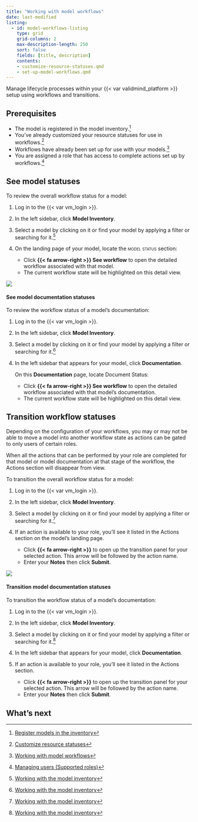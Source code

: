 ```yaml
---
title: "Working with model workflows"
date: last-modified
listing:
  - id: model-workflows-listing
    type: grid
    grid-columns: 2
    max-description-length: 250
    sort: false
    fields: [title, description]
    contents:
    - customize-resource-statuses.qmd
    - set-up-model-workflows.qmd
---
```


Manage lifecycle processes within your {{< var validmind_platform >}} setup using workflows and transitions.

## Prerequisites

- The model is registered in the model inventory.[^1]
- You've already customized your resource statuses for use in workflows.[^2]
- Workflows have already been set up for use with your models.[^3]
- You are assigned a role that has access to complete actions set up by workflows.[^4]

## See model statuses

To review the overall workflow status for a model: 

1. Log in to the {{< var vm_login >}}.

2. In the left sidebar, click **Model Inventory**.

3. Select a model by clicking on it or find your model by applying a filter or searching for it.[^5]

4. On the landing page of your model, locate the [model status]{.smallcaps} section: 

    - Click **{{< fa arrow-right >}} See workflow** to open the detailed workflow associated with that model.
    - The current workflow state will be highlighted on this detail view. 

![](see-workflow.gif){fig-alt="A gif showing the detailed workflow under the MODEL STATUS section."}

#### See model documentation statuses

To review the workflow status of a model's documentation:

1. Log in to the {{< var vm_login >}}.

2. In the left sidebar, click **Model Inventory**.

3. Select a model by clicking on it or find your model by applying a filter or searching for it.[^6]

4. In the left sidebar that appears for your model, click **Documentation**. 

    On this **Documentation** page, locate Document Status:

    - Click **{{< fa arrow-right >}} See workflow** to open the detailed workflow associated with that model's documentation.
    - The current workflow state will be highlighted on this detail view. 

## Transition workflow statuses

::: {.callout-important title="Roles and action visbility"}
Depending on the configuration of your workflows, you may or may not be able to move a model into another workflow state as actions can be gated to only users of certain roles. 

When all the actions that can be performed by your role are completed for that model or model documentation at that stage of the workflow, the Actions section will disappear from view. 
:::

To transition the overall workflow status for a model:

1. Log in to the {{< var vm_login >}}.

2. In the left sidebar, click **Model Inventory**.

3. Select a model by clicking on it or find your model by applying a filter or searching for it.[^7]

4. If an action is available to your role, you'll see it listed in the Actions section on the model's landing page.

    - Click **{{< fa arrow-right >}}** to open up the transition panel for your selected action. This arrow will be followed by the action name.
    - Enter your **Notes** then click **Submit**. 

![](transition-workflow.gif){fig-alt="A gif showing transitioning a workflow status under the Actions section."}

#### Transition model documentation statuses

To transition the workflow status of a model's documentation:

1. Log in to the {{< var vm_login >}}.

2. In the left sidebar, click **Model Inventory**.

3. Select a model by clicking on it or find your model by applying a filter or searching for it.[^8]

4. In the left sidebar that appears for your model, click **Documentation**.

5. If an action is available to your role, you'll see it listed in the Actions section.

    - Click **{{< fa arrow-right >}}** to open up the transition panel for your selected action. This arrow will be followed by the action name.
    - Enter your **Notes** then click **Submit**. 

## What's next

:::{#model-workflows-listing}
:::



<!-- FOOTNOTES -->

[^1]: [Register models in the inventory](/guide/model-inventory/register-models-in-inventory.qmd)

[^2]: [Customize resource statuses](customize-resource-statuses.qmd)

[^3]: [Working with model workflows](set-up-model-workflows.qmd)

[^4]: [Managing users (Supported roles)](/guide/configuration/managing-users.qmd#supported-roles)

[^5]: [Working with the model inventory](/guide/model-inventory/working-with-model-inventory.qmd#search-filter-and-sort-models)

[^6]: [Working with the model inventory](/guide/model-inventory/working-with-model-inventory.qmd#search-filter-and-sort-models)

[^7]: [Working with the model inventory](/guide/model-inventory/working-with-model-inventory.qmd#search-filter-and-sort-models)

[^8]: [Working with the model inventory](/guide/model-inventory/working-with-model-inventory.qmd#search-filter-and-sort-models)
